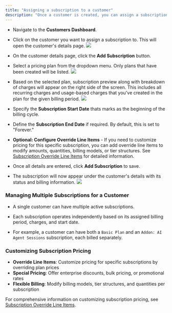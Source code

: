 ```yaml
---
title: "Assigning a subscription to a customer"
description: "Once a customer is created, you can assign a subscription to them by following these steps:"
---
```


- Navigate to the **Customers Dashboard**.

- Click on the customer you want to assign a subscription to. This will open the customer's details page.
  ![](/Screenshot2025-01-21at9.01.50PM.png)

- On the customer details page, click the **Add Subscription** button.

- Select a pricing plan from the dropdown menu. Only plans that have been created will be listed.
  ![](/Screenshot2025-01-21at9.03.00PM.png)

- Based on the selected plan, subscription preview along with breakdown of charges will appear on the right side of the screen. This includes all recurring charges and usage-based charges that you've created in the plan for the given billing period.
  ![](/Screenshot2025-01-21at9.05.38PM.png)

- Specify the **Subscription Start Date** thats marks as the beginning of the billing cycle.

- Define the **Subscription End Date** if required. By default, this is set to "Forever."

- **Optional: Configure Override Line Items** - If you need to customize pricing for this specific subscription, you can add override line items to modify amounts, quantities, billing models, or tier structures. See [Subscription Override Line Items](/guides/subscription/subscription-override-line-items) for detailed information.

- Once all details are entered, click **Add Subscription** to save.

- The subscription will now appear under the customer's details with its status and billing information.
  ![](/Screenshot2025-01-21at9.09.06PM.png)

### **Managing Multiple Subscriptions for a Customer**

- A single customer can have multiple active subscriptions.

- Each subscription operates independently based on its assigned billing period, charges, and start date.

- For example, a customer can have both a `Basic Plan` and an `Addon: AI Agent Sessions` subscription, each billed separately.

### **Customizing Subscription Pricing**

- **Override Line Items**: Customize pricing for specific subscriptions by overriding plan prices
- **Special Pricing**: Offer enterprise discounts, bulk pricing, or promotional rates
- **Flexible Billing**: Modify billing models, tier structures, and quantities per subscription

For comprehensive information on customizing subscription pricing, see [Subscription Override Line Items](/guides/subscription/subscription-override-line-items).
